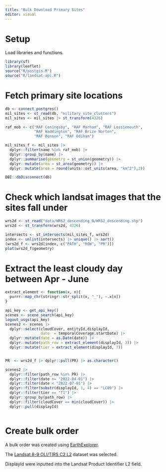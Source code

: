 ```yaml
---
title: "Bulk Download Primary Sites"
editor: visual
---
```


# Setup

Load libraries and functions.

```r
library(sf)
library(leaflet)
source("R/postgis.R")
source("R/landsat-api.R")
```

# Fetch primary site locations

```r
db <- connect_postgres()
mil_sites <- st_read(db, "military_site_clusters")
mil_sites <- mil_sites |> st_transform(4326)

raf_mob <- c("RAF Coningsby", "RAF Marham", "RAF Lossiemouth",
             "RAF Waddington", "RAF Brize Norton",
             "RAF Benson", "RAF Odiham")

mil_sites_f <- mil_sites |> 
  dplyr::filter(name %in% raf_mob) |>
  dplyr::group_by(name) |>
  dplyr::summarise(geometry = st_union(geometry)) |>
  dplyr::mutate(area = st_area(geometry)) |>
  dplyr::mutate(area = round(units::set_units(area, "km^2"),2)) 

DBI::dbDisconnect(db)
```

# Check which landsat images that the sites fall under

```r
wrs2d <- st_read("data/WRS2_descending_0/WRS2_descending.shp")
wrs2d <- st_transform(wrs2d, 4326)

intersects <- st_intersects(mil_sites_f, wrs2d)
index <- unlist(intersects) |> unique() |> sort()
(wrs2d_f <- wrs2d[index, c("PATH", "ROW", "PR")])
plot(wrs2d_f$geometry)

```

# Extract the least cloudy day between Apr - June

```r

extract_element <- function(x, n){
  purrr::map_chr(stringr::str_split(x, "_"), ~.x[n])
}

api_key <- get_api_key()
scenes <- scene_search(api_key)
logout_usgs(api_key)
scenes2 <- scenes |>
  dplyr::select(cloudCover, entityId,displayId, 
                date  = temporalCoverage.startDate) |>
  dplyr::mutate(date = as.Date(date)) |>
  dplyr::mutate(path_row = extract_element(displayId, 3)) |>
  dplyr::mutate(tier = extract_element(displayId, 7))


PR  <- wrs2d_f |> dplyr::pull(PR) |> as.character()

scenes2 |>
  dplyr::filter(path_row %in% PR) |>
  dplyr::filter(date >= "2022-04-01") |>
  dplyr::filter(date < "2022-07-01") |>
  dplyr::filter(substr(displayId, 1, 4) == "LC09") |>
  dplyr::filter(tier == "T1") |>
  dplyr::group_by(path_row) |>
  dplyr::filter(cloudCover == min(cloudCover)) |>
  dplyr::pull(displayId)



```

# Create bulk order

A bulk order was created using [EarthExplorer](https://earthexplorer.usgs.gov/).

The [Landsat 8-9 OLI/TIRS C2 L2](https://doi.org/10.5066/P9OGBGM6) dataset was selected.

DisplayId were inputted into the Landsat Product Identifier L2 field.

